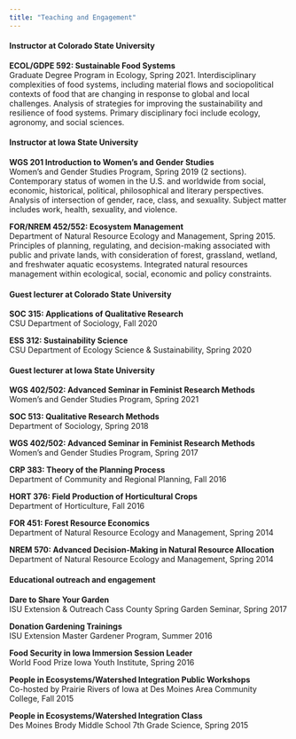 ```yaml
---
title: "Teaching and Engagement"
---
```


#### Instructor at Colorado State University

**ECOL/GDPE 592: Sustainable Food Systems**  
Graduate Degree Program in Ecology, Spring 2021. Interdisciplinary complexities of food systems, including material flows and sociopolitical contexts of food that are changing in response to global and local challenges. Analysis of strategies for improving the sustainability and resilience of food systems. Primary disciplinary foci include ecology, agronomy, and social sciences.

#### Instructor at Iowa State University

**WGS 201 Introduction to Women's and Gender Studies**  
Women's and Gender Studies Program, Spring 2019 (2 sections). Contemporary status of women in the U.S. and worldwide from social, economic, historical, political, philosophical and literary perspectives. Analysis of intersection of gender, race, class, and sexuality. Subject matter includes work, health, sexuality, and violence.

**FOR/NREM 452/552: Ecosystem Management**  
Department of Natural Resource Ecology and Management, Spring 2015. Principles of planning, regulating, and decision-making associated with public and private lands, with consideration of forest, grassland, wetland, and freshwater aquatic ecosystems. Integrated natural resources management within ecological, social, economic and policy constraints.

#### Guest lecturer at Colorado State University

**SOC 315: Applications of Qualitative Research**  
CSU Department of Sociology, Fall 2020

**ESS 312: Sustainability Science**  
CSU Department of Ecology Science & Sustainability, Spring 2020

#### Guest lecturer at Iowa State University

**WGS 402/502: Advanced Seminar in Feminist Research Methods**  
Women's and Gender Studies Program, Spring 2021

**SOC 513: Qualitative Research Methods**  
Department of Sociology, Spring 2018

**WGS 402/502: Advanced Seminar in Feminist Research Methods**  
Women's and Gender Studies Program, Spring 2017

**CRP 383: Theory of the Planning Process**  
Department of Community and Regional Planning, Fall 2016  

**HORT 376: Field Production of Horticultural Crops**  
Department of Horticulture, Fall 2016   

**FOR 451: Forest Resource Economics**  
Department of Natural Resource Ecology and Management, Spring 2014   

**NREM 570: Advanced Decision-Making in Natural Resource Allocation**   
Department of Natural Resource Ecology and Management, Spring 2014  

#### Educational outreach and engagement

**Dare to Share Your Garden**  
ISU Extension & Outreach Cass County Spring Garden Seminar, Spring 2017

**Donation Gardening Trainings**  
ISU Extension Master Gardener Program, Summer 2016  

**Food Security in Iowa Immersion Session Leader**  
World Food Prize Iowa Youth Institute, Spring 2016  

**People in Ecosystems/Watershed Integration Public Workshops**  
Co-hosted by Prairie Rivers of Iowa at Des Moines Area Community College, Fall 2015  

**People in Ecosystems/Watershed Integration Class**  
Des Moines Brody Middle School 7th Grade Science, Spring 2015  




